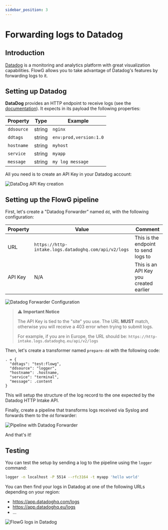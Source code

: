 ```yaml
---
sidebar_position: 3
---
```


# Forwarding logs to Datadog

## Introduction

[Datadog](https://www.datadoghq.com/) is a monitoring and analytics platform
with great visualization capabilities. FlowG allows you to take advantage of
Datadog's features by forwarding logs to it.

## Setting up Datadog


**DataDog** provides an HTTP endpoint to receive logs (see the
[documentation](https://docs.datadoghq.com/api/latest/logs/#send-logs)). It
expects in its payload the following properties:

| Property | Type | Example |
| --- | --- | --- |
| `ddsource` | string | `nginx` |
| `ddtags` | string | `env:prod,version:1.0` |
| `hostname` | string | `myhost` |
| `service` | string | `myapp` |
| `message` | string | `my log message` |

All you need is to create an API Key in your Datadog account:

<div
  style={{
    textAlign: 'center',
    border: '1px solid #CCCCCC',
    margin: '2rem 0',
    padding: '0.25rem',
  }}
>
  <img src={DatadogApiKeyUrl} alt="DataDog API Key creation" />
</div>

## Setting up the FlowG pipeline


First, let's create a "Datadog Forwarder" named `dd`, with the following
configuration:

| Property | Value | Comment |
| --- | --- | --- |
| URL | `https://http-intake.logs.datadoghq.com/api/v2/logs` | This is the endpoint to send logs to |
| API Key | N/A | This is an API Key you created earlier |

<div
  style={{
    textAlign: 'center',
    border: '1px solid #CCCCCC',
    margin: '2rem 0',
    padding: '0.25rem',
  }}
>
  <img src={ForwarderDatadogUrl} alt="Datadog Forwarder Configuration" />
</div>


> :warning: **Important Notice**
>
> The API Key is tied to the "site" you use. The URL **MUST** match, otherwise
> you will receive a 403 error when trying to submit logs.
>
> For example, if you are in Europe, the URL should be:
> `https://http-intake.logs.datadoghq.eu/api/v2/logs`

Then, let's create a transformer named `prepare-dd` with the following code:

```
. = {
  "ddtags": "test:flowg",
  "ddsource": "logger",
  "hostname": .hostname,
  "service": "terminal",
  "message": .content
}
```

This will setup the structure of the log record to the one expected by the
Datadog HTTP Intake API.

Finally, create a pipeline that transforms logs received via Syslog and forwards
them to the `dd` forwarder:

<div style={{ textAlign: 'center' }}>
  <img src={PipelineWithDatadog} alt="Pipeline with Datadog Forwarder" />
</div>

And that's it!

## Testing



You can test the setup by sending a log to the pipeline using the `logger`
command:

```bash
logger -n localhost -P 5514 --rfc3164 -t myapp 'hello world'
```

You can then find your logs in Datadog at one of the following URLs depending on
your region:

 - https://app.datadoghq.com/logs
 - https://app.datadoghq.eu/logs
 - ...

<div style={{ textAlign: 'center' }} class="with-zoom">
  <img src={DatadogLogExplorerUrl} alt="FlowG logs in Datadog" />
</div>
